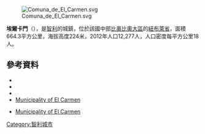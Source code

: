 [[Image:Comuna_de_El_Carmen.svg|right]]

{{Coord|36|53|53|S|72|1|35|W|display=title}}

'''埃爾卡門'''（{{lang-es|El Carmen}}），是[[智利|智利]]的城鎮，位於該國中部[[比奧比奧大區|比奧比奧大區]]的[[紐布萊省|紐布萊省]]，面積664.3平方公里，海拔高度224米，2012年人口12,277人，人口密度每平方公里18人。

==參考資料==
*{{Cite web |url = http://www.municipalidadelcarmen.cl/ |title = Asociación Chilena de Municipalidades |accessdate = 23 February 2011 |language = es |archive-date = 2015-05-10 |archive-url = https://web.archive.org/web/20150510004708/http://www.municipalidadelcarmen.cl/ |dead-url = no }}
*{{Cite web |url = http://www.municipalidadelcarmen.cl/ |title = Municipality of El Carmen |accessdate = 23 February 2011 |language = es |archive-date = 2015-05-10 |archive-url = https://web.archive.org/web/20150510004708/http://www.municipalidadelcarmen.cl/ |dead-url = no }}
*{{Cite web |url= http://www.ine.cl/canales/chile_estadistico/censos_poblacion_vivienda/censo_pobl_vivi.php |title= National Statistics Institute |accessdate= 13 December 2010 |language= es |archive-date= 2017-06-03 |archive-url= https://web.archive.org/web/20170603180722/http://www.ine.cl/canales/chile_estadistico/censos_poblacion_vivienda/censo_pobl_vivi.php |dead-url= no }}
*[http://www.municipalidadelcarmen.cl/ Municipality of El Carmen] {{Wayback|url=http://www.municipalidadelcarmen.cl/ |date=20150510004708 }}
* {{es icon}} [http://www.municipalidadelcarmen.cl/ Municipality of El Carmen] {{Wayback|url=http://www.municipalidadelcarmen.cl/ |date=20150510004708 }}

{{Chile-geo-stub}}
[[Category:智利城市|Category:智利城市]]
